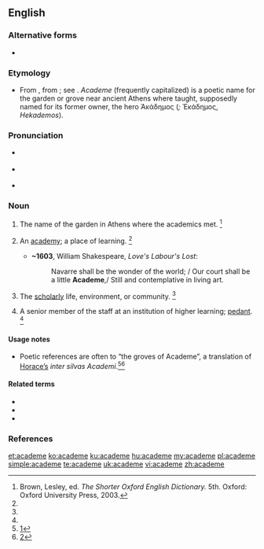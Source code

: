 ==English==

===Alternative forms===
* {{l|en|Academe}}

===Etymology===
* From {{etyl|NL.|en}} {{m|la|academia}}, from {{etyl|grc|en}} {{m|grc|Ἀκαδημία}}; see {{m|en|academy}}. ''Academe'' (frequently capitalized) is a poetic name for the garden or grove near ancient Athens where {{w|Plato}} taught, supposedly named for its former owner, the hero Ἀκάδημος (''{{w|Akademos}};'' Ἑκάδημος, ''Hekademos'').

===Pronunciation===
* {{a|RP}} {{IPA|/ˈæk.ə.diːm/|lang=en}}
* {{a|US}} {{IPA|/ˈæk.əˌdim/|lang=en}}
* {{rhymes|iːm|lang=en}}

===Noun===
{{en-noun}}

# {{label|en|historical}} The name of the garden in Athens where the academics met. {{defdate|First attested in the late 16th century.}}<ref name=SOED>Brown, Lesley, ed. ''The Shorter Oxford English Dictionary.'' 5th. Oxford: Oxford University Press, 2003.</ref>
# {{label|en|poetic}} An [[academy]]; a place of learning. {{defdate|First attested in the late 16th century.}}<ref name=SOED/>
#* '''~1603''', William Shakespeare, ''Love's Labour's Lost'':
#*: Navarre shall be the wonder of the world; / Our court shall be a little '''Academe''',/ Still and contemplative in living art.
# {{label|en|poetic}} The [[scholarly]] life, environment, or community. {{defdate|First attested in the mid 19th century.}}<ref name=SOED/>
# A senior member of the staff at an institution of higher learning; [[pedant]]. {{defdate|First attested in the mid 20th century.}}<ref name=SOED/>

====Usage notes====
* Poetic references are often to “the groves of Academe”, a translation of [[w:Horace|Horace’s]] ''inter silvas Academi''.<ref>[http://books.google.com/books?id=NHYXAAAAIAAJ&pg=RA3-PA169&dq=%22silvas+Academi%22&lr=&as_brr=1#PRA3-PA169,M1]</ref><ref>[http://books.google.com/books?id=nVE3QD1Y5RAC&pg=PA14&dq=%22silvas+Academi%22&lr=&sig=pymz2Xcnaldixpke_6QPFsNSGxk]</ref>

====Related terms====
* {{l|en|Akademeia}}
* {{l|en|academia}}
* {{l|en|academy}}

===References===
<references/>

[[et:academe]]
[[ko:academe]]
[[ku:academe]]
[[hu:academe]]
[[my:academe]]
[[pl:academe]]
[[simple:academe]]
[[te:academe]]
[[uk:academe]]
[[vi:academe]]
[[zh:academe]]